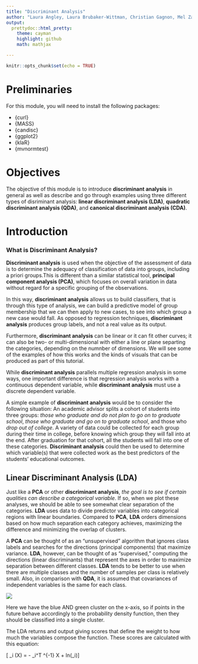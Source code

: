 ```yaml
---
title: "Discriminant Analysis"
author: "Laura Angley, Laura Brubaker-Wittman, Christian Gagnon, Mel Zarate"
output:
  prettydoc::html_pretty:
    theme: cayman
    highlight: github
    math: mathjax

---
```


```r
knitr::opts_chunk$set(echo = TRUE)
```

# Preliminaries

For this module, you will need to install the following packages:

* {curl}
* {MASS}
* {candisc}
* {ggplot2}
* {klaR}
* {mvnormtest}

# Objectives

The objective of this module is to introduce **discriminant analysis** in general as well as describe and go through examples using three different types of disriminant analysis: **linear discriminant analysis (LDA)**, **quadratic discriminant analysis (QDA)**, and **canonical discriminant analysis (CDA)**.

# Introduction

### What is Discriminant Analysis?
**Discriminant analysis** is used when the objective of the assessment of data is to determine the adequacy of classification of data into groups, including a priori groups.This is different than a similar statistical tool, **principal component analysis (PCA)**, which focuses on overall variation in data without regard for a specific grouping of the observations.

In this way, **discriminant analysis** allows us to build classifiers, that is through this type of analysis, we can build a predictive model of group membership that we can then apply to new cases, to see into which group a new case would fall. As opposed to regression techniques, **discriminant analysis** produces group labels, and not a real value as its output.

Furthermore, **discriminant analysis** can be linear or it can fit other curves; it can also be two- or multi-dimensional with either a line or plane separting the categories, depending on the numnber of dimensions. We will see some of the examples of how this works and the kinds of visuals that can be produced as part of this tutorial.

While **discriminant analysis** parallels multiple regression analysis in some ways, one important difference is that regression analysis works with a continuous dependent variable, while **discriminant analysis** must use a discrete dependent variable.

A simple example of **discriminant analysis** would be to consider the following situation: An academic advisor splits a cohort of students into three groups: *those who graduate and do not plan to go on to graduate school*, *those who graduate and go on to graduate school*, and those who *drop out of college*.  A variety of data could be collected for each group during their time in college, before knowing which group they will fall into at the end. After graduation for that cohort, all the students will fall into one of these categories. **Discriminant analysis** could then be used to determine which variable(s) that were collected work as the best predictors of the students' educational outcomes.

## Linear Discriminant Analysis (LDA)

Just like a **PCA** or other **discriminant analysis**, *the goal is to see if certain qualities can describe a categorical variable*. If so, when we plot these analyses, we should be able to see somewhat clear separation of the categories. **LDA** uses data to divide predictor variables into categorical regions with linear boundaries. Compared to **PCA**, **LDA** orders dimensions based on how much separation each category achieves, maximizing the difference and minimizing the overlap of clusters. 

A **PCA** can be thought of as an “unsupervised” algorithm that ignores class labels and searches for the directions (principal components) that maximize variance. **LDA**, however, can be thought of as “supervised,” computing the directions (linear discriminants) that represent the axes in order to maximize separation between different classes. **LDA** tends to be better to use when there are multiple classes and the number of samples per class is relatively small. Also, in comparison with **QDA**, it is assumed that covariances of independent variables is the same for each class. 

<img src = "https://sebastianraschka.com/images/blog/2014/linear-discriminant-analysis/lda_1.png">

Here we have the blue AND green cluster on the x-axis, so if points in the future behave accordingly to the probability density function, then they should be classified into a single cluster.

The LDA returns and output giving scores that define the weight to how much the variables compose the function. These scores are calculated with this equation: 


\[ \delta_i (X) = - \frac{1}{2} \mu_i^T \Sigma^{-1}  X + ln(\pi_i)\]
